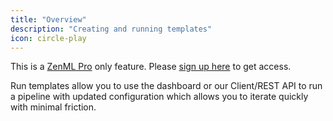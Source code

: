 ```yaml
---
title: "Overview"
description: "Creating and running templates"
icon: circle-play
---
```


This is a [ZenML Pro](https://zenml.io/pro) only feature. Please [sign up
here](https://cloud.zenml.io) to get access.

Run templates allow you to use the dashboard or our Client/REST API to run a pipeline with updated configuration which allows you to iterate quickly with minimal friction.


<CardGroup>
<Card title="Create a Run Template" icon="file-circle-plus" href="/latest/usage/pipelines/create-and-run-templates/create-a-run-template" horizontal/> <Card title="Run a Template" icon="play" href="/latest/usage/pipelines/create-and-run-templates/run-a-template" horizontal/>
</CardGroup>
